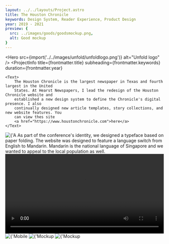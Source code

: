 ```yaml
---
layout: ../../layouts/Project.astro
title: The Houston Chronicle
keywords: Design System, Reader Experience, Product Design
year: 2019 - 2021
preview: {
  src: ../images/goods/goodsmockup.png,
  alt: Good mockup
}
---
```




<Hero src={import('../../images/unfold/unfoldlogo.png')} alt="Unfold logo" />
<ProjectInfo
    title={frontmatter.title}
    subheading={frontmatter.keywords}
    duration={frontmatter.year}
>
    <Text>
        The Houston Chronicle is the largest newspaper in Texas and fourth largest in the United
        States. At Hearst Newspapers, I lead the redesign of the Houston Chronicle website and
        established a new design system to define the Chronicle's digital presence. I also
        continually designed new article templates, story collections, and new website features. You
        can view thes site
        <a href="https://www.houstonchronicle.com">here</a>
    </Text>
</ProjectInfo>
<Img
    src={import('../../images/unfold/typeface.png')}
    alt={'A diverse future for all of us.'}
    lazy={false}
/>
<Text>As part of the conference's identity, we designed a typeface based on paper folding.</Text>
<Carousel
    uniqueTitle={'typeface'}
    images={[
        {
            src: import('../../images/unfold/unfoldwebsite1.png'),
            alt: 'Unfold website',
        },
        {
            src: import('../../images/unfold/unfoldwebsite2.png'),
            alt: 'Unfold website in Chinese',
        },
    ]}
/>
<Text>
    The website was designed to feature a language switch from English to Mandarin. Mandarin is the
    national language of Singapore and we wanted to appeal to the local population as well.
</Text>
<video class="video" id="video-style" controls="" width="100%" height="auto">
    <source src="/video/unfoldwebsite.mp4" type="video/mp4" />
    Your browser does not support the video tag.
</video>
<Img src={import('../../images/unfold/websitemobile.png')} alt={'Mobile website screenshot'} />
<Img
    src={import('../../images/unfold/unfoldenviroment.jpg')}
    alt={'Mockup of Unfold logo in different environments'}
/>
<Img
    src={import('../../images/unfold/enviromental4.png')}
    alt={'Mockup of Unfold logo in different environments'}
/>
<Carousel
    uniqueTitle={'screenshots'}
    images={[
        {
            src: import('../../images/unfold/unfoldarchivesplash.png'),
            alt: 'Unfold splash screen',
        },
        {
            src: import('../../images/unfold/unfoldarchive.png'),
            alt: 'Unfold sign-up page',
        },
    ]}
/>
